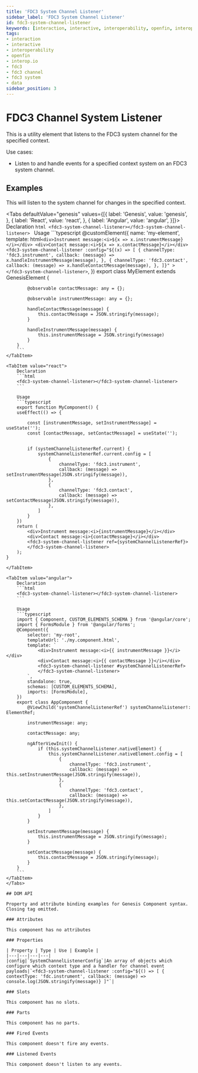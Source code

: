 ---
title: 'FDC3 System Channel Listener'
sidebar_label: 'FDC3 System Channel Listener'
id: fdc3-system-channel-listener
keywords: [interaction, interactive, interoperability, openfin, interop.io, fdc3, fdc3 channel, fdc3 context, data]
tags:
- interaction
- interactive
- interoperability
- openfin
- interop.io
- fdc3
- fdc3 channel
- fdc3 system
- data
sidebar_position: 3
---


# FDC3 Channel System Listener

This is a utility element that listens to the FDC3 system channel for the specified context.

Use cases:
* Listen to and handle events for a specified context system on an FDC3 system channel.

## Examples

This will listen to the system channel for changes in the specified context.

<Tabs defaultValue="genesis" values={[{ label: 'Genesis', value: 'genesis', }, { label: 'React', value: 'react', }, { label: 'Angular', value: 'angular', }]}>
    <TabItem value="genesis">
        Declaration
        ```html
        <fdc3-system-channel-listener></fdc3-system-channel-listener>
        ```
        Usage
        ```typescript
        @customElement({
        name: 'my-element',
        template: html`
            <div>Instrument message:<i>${x => x.instrumentMessage}</i></div>
            <div>Contact message:<i>${x => x.contactMessage}</i></div>
            <fdc3-system-channel-listener
                :config="${(x) => [
                    {
                        channelType: 'fdc3.instrument',
                        callback: (message) => x.handleInstrumentMessage(message),
                    },
                    {
                        channelType: 'fdc3.contact',
                        callback: (message) => x.handleContactMessage(message),
                    },
                ]}"
            >
            </fdc3-system-channel-listener>
        `,
        })
        export class MyElement extends GenesisElement {

            @observable contactMessage: any = {};

            @observable instrumentMessage: any = {};

            handleContactMessage(message) {
                this.contactMessage = JSON.stringify(message);
            }

            handleInstrumentMessage(message) {
                this.instrumentMessage = JSON.stringify(message)
            }
        }
        ```
    </TabItem>

    <TabItem value="react">
        Declaration
        ```html
        <fdc3-system-channel-listener></fdc3-system-channel-listener>
        ```

        Usage
        ```typescript
        export function MyComponent() {
        useEffect(() => {

            const [instrumentMessage, setInstrumentMessage] = useState('');
            const [contactMessage, setContactMessage] = useState('');


            if (systemChannelListenerRef.current) {
                systemChannelListenerRef.current.config = [
                    {
                        channelType: 'fdc3.instrument',
                        callback: (message) => setInstrumentMessage(JSON.stringify(message)),
                    },
                    {
                        channelType: 'fdc3.contact',
                        callback: (message) => setContactMessage(JSON.stringify(message)),
                    },
                ]
            }
        })
        return (
            <div>Instrument message:<i>{instrumentMessage}</i></div>
            <div>Contact message:<i>{contactMessage}</i></div>
            <fdc3-system-channel-listener ref={systemChannelListenerRef}>
            </fdc3-system-channel-listener>
        );
    }
```
</TabItem>

<TabItem value="angular">
    Declaration
    ```html
    <fdc3-system-channel-listener></fdc3-system-channel-listener>
    ```

    Usage
    ```typescript
    import { Component, CUSTOM_ELEMENTS_SCHEMA } from '@angular/core';
    import { FormsModule } from '@angular/forms';
    @Component({
        selector: 'my-root',
        templateUrl: './my.component.html',
        template: `
            <div>Instrument message:<i>{{ instrumentMessage }}</i></div>
            <div>Contact message:<i>{{ contactMessage }}</i></div>
            <fdc3-system-channel-listener #systemChannelListenerRef>
            </fdc3-system-channel-listener>
        `,
        standalone: true,
        schemas: [CUSTOM_ELEMENTS_SCHEMA],
        imports: [FormsModule],
    })
    export class AppComponent {
        @ViewChild('systemChannelListenerRef') systemChannelListener!: ElementRef;

        instrumentMessage: any;

        contactMessage: any;

        ngAfterViewInit() {
            if (this.systemChannelListener.nativeElement) {
                this.systemChannelListener.nativeElement.config = [
                    {
                        channelType: 'fdc3.instrument',
                        callback: (message) => this.setInstrumentMessage(JSON.stringify(message)),
                    },
                    {
                        channelType: 'fdc3.contact',
                        callback: (message) => this.setContactMessage(JSON.stringify(message)),
                    },
                ]
            }
        }

        setInstrumentMessage(message) {
            this.instrumentMessage = JSON.stringify(message);
        }

        setContactMessage(message) {
            this.contactMessage = JSON.stringify(message);
        }
    }
    ```
</TabItem>
</Tabs>

## DOM API

Property and attribute binding examples for Genesis Component syntax. Closing tag omitted.

### Attributes

This component has no attributes

### Properties

| Property | Type | Use | Example |
|---|---|---|---|
|config|`SystemChannelListenerConfig`|An array of objects which configure which context type and a handler for channel event payloads|`<fdc3-system-channel-listener :config="${() => [ { contextType: 'fdc.instrument', callback: (message) => console.log(JSON.stringify(message)} ]"`|

### Slots

This component has no slots.

### Parts

This component has no parts.

### Fired Events

This component doesn't fire any events.

### Listened Events

This component doesn't listen to any events.
